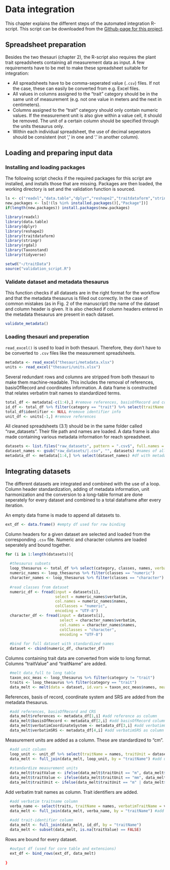 # Data integration

This chapter explains the different steps of the automated integration R-script. This script can be downloaded from the [Github-page for this project](https://github.com/tlenters/traitData).

## Spreadsheet preparation
Besides the two thesauri (chapter 2), the R-script also requires the plant trait spreadsheets containing all measurement data as input. A few requirements have to be met to make these spreadsheet suitable for integration:

* All spreadsheets have to be comma-seperated value (`.csv`) files. If not the case, these can easily be converted from e.g. Excel files.
* All values in columns assigned to the "trait" category should be in the same unit of measurement (e.g. not one value in meters and the next in centimeters).
* Columns assigned to the "trait" category should only contain numeric values. If the measurement unit is also give within a value cell, it should be removed. The unit of a certain column should be specified through the units thesaurus only.
* Within each individual spreadsheet, the use of decimal seperators should be consistent (not ',' in one and '.' in another column).

## Loading and preparing input data

### Installing and loading packages
The following script checks if the required packages for this script are installed, and installs those that are missing. Packages are then loaded, the working directory is set and the validation function is sourced.
```r
ls <- c("readxl","data.table","dplyr","reshape2","traitdataform","stringr","rgdal","Taxonstand","tidyverse","rangeBuilder")
new.packages <- ls[!(ls %in% installed.packages()[,"Package"])]
if(length(new.packages)) install.packages(new.packages)

library(readxl)
library(data.table)
library(dplyr)
library(reshape2)
library(traitdataform)
library(stringr)
library(rgdal)
library(Taxonstand)
library(tidyverse)

setwd("~/traitData")
source("validation_script.R")
```

### Validate dataset and metadata thesaurus
This function checks if all datasets are in the right format for the workflow and that the metadata thesaurus is filled out correctly. In the case of common mistakes (as in Fig. 2 of the manuscript) the name of the dataset and column header is given. It is also checked if column headers entered in the metadata thesaurus are present in each dataset.
```r
validate_metadata()
```

### Loading thesauri and preperation
`read_excel()` is used to load in both thesauri. Therefore, they don't have to be converted to `.csv` files like the measurement spreadsheets.
```r
metadata <- read_excel("thesauri/metadata.xlsx")
units <- read_excel("thesauri/units.xlsx")
```

Several redundant rows and columns are stripped from both thesauri to make them machine-readable. This includes the removal of references, basisOfRecord and coordinates information. A data frame is constructed that relates verbatim trait names to standardized terms.
```r
total_df <- metadata[-c(1:4),] #remove references, basisOfRecord and coordinates info
id_df <- total_df %>% filter(category == "trait") %>% select(traitName = names, identifier) #df with trait names and URIs
total_df$identifier <- NULL #remove identifier info
unit_df <- units[-1,] #remove references
```

All cleaned spreadsheets (3.1) should be in the same folder called "raw_datasets". Their file path and names are loaded. A data frame is also made containing various metadata information for reach spreadsheet.
```r
datasets <- list.files("raw_datasets", pattern = ".csv$", full.names = TRUE) #list with file path and names
dataset_names <- gsub("raw_datasets/|.csv", "", datasets) #names of all datasets
metadata_df <- metadata[1:4,] %>% select(dataset_names) #df with metadata information
```

## Integrating datasets
The different datasets are integrated and combined with the use of a loop. Column header standardization, adding of metadata information, unit harmonization and the conversion to a long-table format are done seperately for every dataset and combined to a total dataframe after every iteration.

An empty data frame is made to append all datasets to.
```r
ext_df <- data.frame() #empty df used for row binding
```

Column headers for a given dataset are selected and loaded from the corresponding `.csv` file. Numeric and character columns are loaded seperately and bound together.
```r
for (i in 1:length(datasets)){
  
  #thesaurus subsets
  loop_thesaurus <- total_df %>% select(category, classes, names, verbatim = dataset_names[i]) %>% drop_na()
  numeric_names <- loop_thesaurus %>% filter(classes == "numeric")
  character_names <- loop_thesaurus %>% filter(classes == "character")
  
  #read classes from dataset
  numeric_df <- fread(input = datasets[i], 
                      select = numeric_names$verbatim, 
                      col.names = numeric_names$names,
                      colClasses = "numeric",
                      encoding = "UTF-8")
  character_df <- fread(input = datasets[i], 
                        select = character_names$verbatim,
                        col.names = character_names$names,
                        colClasses = "character",
                        encoding = "UTF-8")
  
  #bind for full dataset with standardized names
  dataset <- cbind(numeric_df, character_df)
```

Columns containing trait data are converted from wide to long format. Columns "traitValue" and "traitName" are added.
```r
  #melt data_full to long table
  taxon_occ_meas <- loop_thesaurus %>% filter(category != "trait")
  traits <- loop_thesaurus %>% filter(category == "trait")
  data_melt <- melt(data = dataset, id.vars = taxon_occ_meas$names, measure.vars = traits$names, value.name = "traitValue", variable.name = "traitName", variable.factor = FALSE) %>% drop_na(traitValue)
```

References, basis of record, coordinate system and SRS are added from the metadata thesaurus.
```r
  #add references, basisOfRecord and CRS
  data_melt$references <- metadata_df[1,i] #add reference as column
  data_melt$basisOfRecord <- metadata_df[2,i] #add basisOfRecord column
  data_melt$verbatimCoordinateSystem <- metadata_df[3,i] #add verbatimCoordinateSystem as column
  data_melt$verbatimSRS <- metadata_df[4,i] #add verbatimSRS as column
```

Measurement units are added as a column. These are standardized to "cm".
```r
  #add unit column
  loop_unit <- unit_df %>% select(traitName = names, traitUnit = dataset_names[i]) %>% drop_na() #relate unit to traitName
  data_melt <- full_join(data_melt, loop_unit, by = "traitName") #add unit column by merging
  
  #standardize measurement units
  data_melt$traitValue <- ifelse(data_melt$traitUnit == "m", data_melt$traitValue*100, data_melt$traitValue)
  data_melt$traitValue <- ifelse(data_melt$traitUnit == "mm", data_melt$traitValue/10, data_melt$traitValue)
  data_melt$traitUnit <- ifelse(data_melt$traitUnit == "m" | data_melt$traitUnit == "mm", "cm", data_melt$traitUnit)
```

Add verbatim trait names as column. Trait identifiers are added.
```r
  #add verbatim traitname column
  verba_name <- select(traits, traitName = names, verbatimTraitName = verbatim)  #df to relate traitname to verbatim traitname
  data_melt <- full_join(data_melt, verba_name, by = "traitName") #add verbatim traitname column by merging
  
  #add trait-identifier column
  data_melt <- full_join(data_melt, id_df, by = "traitName")
  data_melt <- subset(data_melt, is.na(traitValue) == FALSE)
```

Rows are bound for every dataset.
```r
  #output df (used for core table and extensions)
  ext_df <- bind_rows(ext_df, data_melt)
  
}
```



